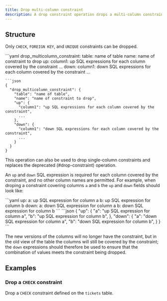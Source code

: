 ```yaml
---
title: Drop multi-column constraint
description: A drop constraint operation drops a multi-column constraint from an existing table.
---
```


## Structure

Only `CHECK`, `FOREIGN KEY`, and `UNIQUE` constraints can be dropped.

<YamlJsonTabs>
```yaml
drop_multicolumn_constraint:
  table: name of table
  name: name of constraint to drop
  up:
    column1: up SQL expressions for each column covered by the constraint
    ...
  down:
    column1: down SQL expressions for each column covered by the constraint
    ...

```
```json
{
  "drop_multicolumn_constraint": {
    "table": "name of table",
    "name": "name of constraint to drop",
    "up": {
      "column1": "up SQL expressions for each column covered by the constraint",
      ...
    },
    "down": {
      "column1": "down SQL expressions for each column covered by the constraint",
      ...
    }
  }
}
```
</YamlJsonTabs>

This operation can also be used to drop single-column constraints and replaces the deprecated (#drop-constraint) operation.

An `up` and `down` SQL expression is required for each column covered by the constraint, and no other column names are permitted. For example, when droping a constraint covering columns `a` and `b` the `up` and `down` fields should look like:

<YamlJsonTabs>
```yaml
up:
  a: up SQL expression for column a
  b: up SQL expression for column b
down:
  a: down SQL expression for column a
  b: down SQL expression for column b
```
```json
{
  "up": {
    "a": "up SQL expression for column a",
    "b": "up SQL expression for column b",
  },
  "down": {
    "a": "down SQL expression for column a",
    "b": "down SQL expression for column b",
  }
}
```
</YamlJsonTabs>

The new versions of the columns will no longer have the constraint, but in the old view of the table the columns will still be covered by the constraint; the `down` expressions should therefore be used to ensure that the combination of values meets the constraint being dropped.

## Examples

### Drop a `CHECK` constraint

Drop a `CHECK` constraint defined on the `tickets` table.

<ExampleSnippet example="48_drop_tickets_check.yaml" languange="yaml" />
